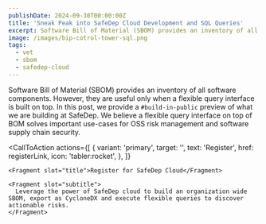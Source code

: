 ```yaml
---
publishDate: 2024-09-30T00:00:00Z
title: 'Sneak Peak into SafeDep Cloud Development and SQL Queries'
excerpt: Software Bill of Material (SBOM) provides an inventory of all software components. However, they are useful only when a flexible query interface is built on top.
image: /images/bip-cotrol-tower-sql.png
tags:
  - vet
  - sbom
  - safedep-cloud
---
```



Software Bill of Material (SBOM) provides an inventory of all software components. However, they are useful only when a flexible query interface is built on top. In this post, we provide a `#build-in-public` preview of what we are building at SafeDep. We believe a flexible query interface on top of BOM solves important use-cases for OSS risk management and software supply chain security.


<YouTube id="https://youtu.be/u3dFwMbGUEk" />

<CallToAction
    actions={[
      {
        variant: 'primary',
        target: '',
        text: 'Register',
        href: registerLink,
        icon: 'tabler:rocket',
      },
    ]}
  >
    <Fragment slot="title">Register for SafeDep Cloud</Fragment>

    <Fragment slot="subtitle">
      Leverage the power of SafeDep cloud to build an organization wide SBOM, export as CycloneDX and execute flexible queries to discover actionable risks.
    </Fragment>
  </CallToAction>
